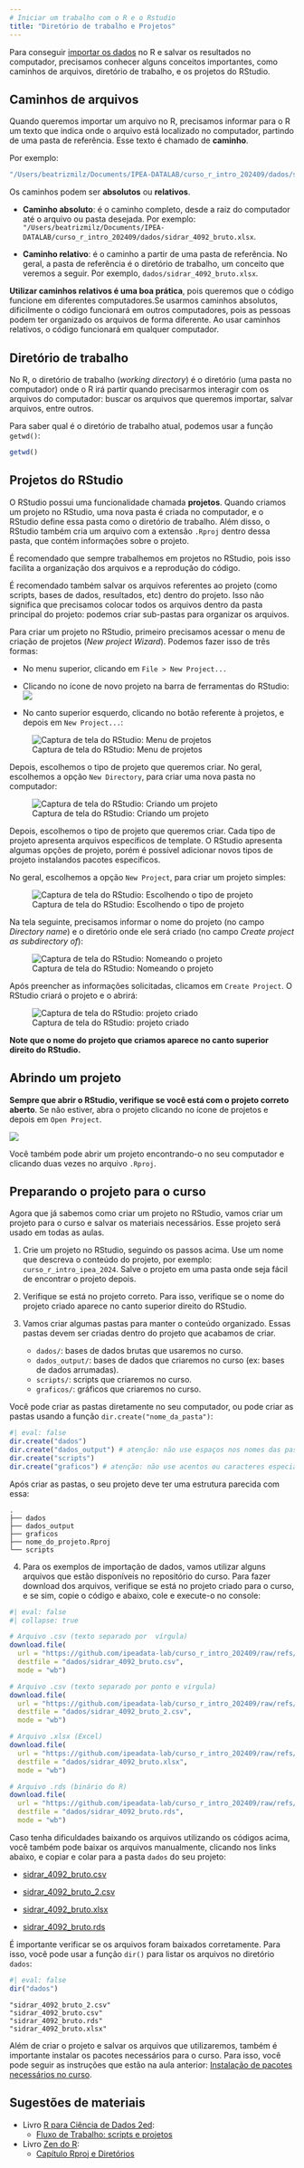 ```yaml
---
# Iniciar um trabalho com o R e o Rstudio
title: "Diretório de trabalho e Projetos"
---
```


Para conseguir [importar os dados](03_importacao.qmd) no R e salvar os resultados no computador, precisamos conhecer alguns conceitos importantes, como caminhos de arquivos, diretório de trabalho, e os projetos do RStudio. 

## Caminhos de arquivos

Quando queremos importar um arquivo no R, precisamos informar para o R um texto que indica onde o arquivo está localizado no computador, partindo de uma pasta de referência. Esse texto é chamado de **caminho**.

Por exemplo:

```r
"/Users/beatrizmilz/Documents/IPEA-DATALAB/curso_r_intro_202409/dados/sidrar_4092_bruto.xlsx"
```

Os caminhos podem ser **absolutos** ou **relativos**. 

- **Caminho absoluto**: é o caminho completo, desde a raiz do computador até o arquivo ou pasta desejada. Por exemplo:  `"/Users/beatrizmilz/Documents/IPEA-DATALAB/curso_r_intro_202409/dados/sidrar_4092_bruto.xlsx`.

- **Caminho relativo**: é o caminho a partir de uma pasta de referência. No geral, a pasta de referência é o diretório de trabalho, um conceito que veremos a seguir. Por exemplo, `dados/sidrar_4092_bruto.xlsx`.


**Utilizar caminhos relativos é uma boa prática**, pois queremos que o código funcione em diferentes computadores.Se usarmos caminhos absolutos, dificilmente o código funcionará em outros computadores, pois as pessoas podem ter organizado os arquivos de forma diferente. Ao usar caminhos relativos, o código funcionará em qualquer computador.

## Diretório de trabalho

No R, o diretório de trabalho (*working directory*) é o diretório (uma pasta no computador) onde o R irá partir quando precisarmos interagir com os arquivos do computador: buscar os arquivos que queremos importar, salvar arquivos, entre outros.

Para saber qual é o diretório de trabalho atual, podemos usar a função `getwd()`:

```r
getwd()
```

## Projetos do RStudio

O RStudio possui uma funcionalidade chamada **projetos**. Quando criamos um projeto no RStudio, uma nova pasta é criada no computador, e o RStudio define essa pasta como o diretório de trabalho. Além disso, o RStudio também cria um arquivo com a extensão `.Rproj` dentro dessa pasta, que contém informações sobre o projeto.


É recomendado que sempre trabalhemos em projetos no RStudio, pois isso facilita a organização dos arquivos e a reprodução do código. 

É recomendado também salvar os arquivos referentes ao projeto (como scripts, bases de dados, resultados, etc) dentro do projeto. Isso não significa que precisamos colocar todos os arquivos dentro da pasta principal do projeto: podemos criar sub-pastas para organizar os arquivos.


Para criar um projeto no RStudio, primeiro precisamos acessar o menu de criação de projetos (*New project Wizard*). Podemos fazer isso de três formas:

- No menu superior, clicando em `File > New Project...`

- Clicando no ícone de novo projeto na barra de ferramentas do RStudio: ![](images/01_icone_novo_proj.png)

- No canto superior esquerdo, clicando no botão referente à projetos, e depois em `New Project...`: 

![Captura de tela do RStudio: Menu de projetos](images/01_botao_projetos.png){fig-align="center"}

Depois, escolhemos o tipo de projeto que queremos criar. No geral, escolhemos a opção `New Directory`, para criar uma nova pasta no computador:

![Captura de tela do RStudio: Criando um projeto](images/01_new_project.png){fig-align="center"}

Depois, escolhemos o tipo de projeto que queremos criar. Cada tipo de projeto apresenta arquivos específicos de template. O RStudio apresenta algumas opções de projeto, porém é possível adicionar novos tipos de projeto instalandos pacotes específicos. 

No geral, escolhemos a opção `New Project`, para criar um projeto simples:

![Captura de tela do RStudio: Escolhendo o tipo de projeto](images/01_new_project_type.png){fig-align="center"}

Na tela seguinte, precisamos informar o nome do projeto (no campo *Directory name*) e o diretório onde ele será criado (no campo *Create project as subdirectory of*):

![Captura de tela do RStudio: Nomeando o projeto](images/01_new_project_name_dir.png){fig-align="center"}

Após preencher as informações solicitadas, clicamos em `Create Project`. O RStudio criará o projeto e o abrirá:

![Captura de tela do RStudio: projeto criado](images/01_projeto_criado.png){fig-align="center"}

::: callout-tip
**Note que o nome do projeto que criamos aparece no canto superior direito do RStudio.** 
:::

## Abrindo um projeto

**Sempre que abrir o RStudio, verifique se você está com o projeto correto aberto**. Se não estiver, abra o projeto clicando no ícone de projetos e depois em `Open Project`.


![](images/01_abrir_projeto.png){fig-align="center"}


Você também pode abrir um projeto encontrando-o no seu computador e clicando duas vezes no arquivo `.Rproj`.


## Preparando o projeto para o curso

Agora que já sabemos como criar um projeto no RStudio, vamos criar um projeto para o curso e salvar os materiais necessários. Esse projeto será usado em todas as aulas.

1. Crie um projeto no RStudio, seguindo os passos acima. Use um nome que descreva o conteúdo do projeto, por exemplo: `curso_r_intro_ipea_2024`. Salve o projeto em uma pasta onde seja fácil de encontrar o projeto depois.

2. Verifique se está no projeto correto. Para isso, verifique se o nome do projeto criado aparece no canto superior direito do RStudio.

3. Vamos criar algumas pastas para manter o conteúdo organizado. Essas pastas devem ser criadas dentro do projeto que acabamos de criar. 
    - `dados/`: bases de dados brutas que usaremos no curso.
    - `dados_output/`: bases de dados que criaremos no curso (ex: bases de dados arrumadas).
    - `scripts/`: scripts que criaremos no curso.
    - `graficos/`: gráficos que criaremos no curso.


Você pode criar as pastas diretamente no seu computador, ou pode criar as pastas usando a função `dir.create("nome_da_pasta")`:

```r
#| eval: false
dir.create("dados")
dir.create("dados_output") # atenção: não use espaços nos nomes das pastas
dir.create("scripts")
dir.create("graficos") # atenção: não use acentos ou caracteres especiais nos nomes das pastas
```

Após criar as pastas, o seu projeto deve ter uma estrutura parecida com essa:

```
.
├── dados
├── dados_output
├── graficos
├── nome_do_projeto.Rproj
└── scripts
```

4. Para os exemplos de importação de dados, vamos utilizar alguns arquivos que estão disponíveis no repositório do curso. Para fazer download dos arquivos, verifique se está no projeto criado para o curso, e se sim, copie o código e abaixo, cole e execute-o no console:

```r
#| eval: false
#| collapse: true

# Arquivo .csv (texto separado por  vírgula)
download.file(
  url = "https://github.com/ipeadata-lab/curso_r_intro_202409/raw/refs/heads/main/dados/sidrar_4092_bruto.csv",
  destfile = "dados/sidrar_4092_bruto.csv",
  mode = "wb")

# Arquivo .csv (texto separado por ponto e vírgula)
download.file(
  url = "https://github.com/ipeadata-lab/curso_r_intro_202409/raw/refs/heads/main/dados/sidrar_4092_bruto_2.csv",
  destfile = "dados/sidrar_4092_bruto_2.csv",
  mode = "wb")

# Arquivo .xlsx (Excel)
download.file(
  url = "https://github.com/ipeadata-lab/curso_r_intro_202409/raw/refs/heads/main/dados/sidrar_4092_bruto.xlsx", 
  destfile = "dados/sidrar_4092_bruto.xlsx",
  mode = "wb")

# Arquivo .rds (binário do R)
download.file(
  url = "https://github.com/ipeadata-lab/curso_r_intro_202409/raw/refs/heads/main/dados/sidrar_4092_bruto.rds", 
  destfile = "dados/sidrar_4092_bruto.rds",
  mode = "wb")
```

Caso tenha dificuldades baixando os arquivos utilizando os códigos acima, você também pode baixar os arquivos manualmente, clicando nos links abaixo, e copiar e colar para a pasta `dados` do seu projeto:

- [sidrar_4092_bruto.csv](https://github.com/ipeadata-lab/curso_r_intro_202409/raw/refs/heads/main/dados/sidrar_4092_bruto.csv)

- [sidrar_4092_bruto_2.csv](https://github.com/ipeadata-lab/curso_r_intro_202409/raw/refs/heads/main/dados/sidrar_4092_bruto_2.csv)

- [sidrar_4092_bruto.xlsx](https://github.com/ipeadata-lab/curso_r_intro_202409/raw/refs/heads/main/dados/sidrar_4092_bruto.xlsx)

- [sidrar_4092_bruto.rds](https://github.com/ipeadata-lab/curso_r_intro_202409/raw/refs/heads/main/dados/sidrar_4092_bruto.rds)

É importante verificar se os arquivos foram baixados corretamente. Para isso, você pode usar a função `dir()` para listar os arquivos no diretório `dados`:

```r
#| eval: false
dir("dados")
```

```
"sidrar_4092_bruto_2.csv" 
"sidrar_4092_bruto.csv"
"sidrar_4092_bruto.rds"  
"sidrar_4092_bruto.xlsx"
```


::: callout-warning
Além de criar o projeto e salvar os arquivos que utilizaremos, também é importante instalar os pacotes necessários para o curso. Para isso, você pode seguir as instruções que estão na aula anterior: [Instalação de pacotes necessários no curso](01_r_rstudio.qmd#instalação-de-pacotes-necessários-no-curso).
:::


## Sugestões de materiais

- Livro [R para Ciência de Dados 2ed](https://cienciadedatos.github.io/pt-r4ds/):
  - [Fluxo de Trabalho: scripts e projetos](https://cienciadedatos.github.io/pt-r4ds/workflow-scripts.html)
  
- Livro [Zen do R](https://curso-r.github.io/zen-do-r/index.html):
  - [Capítulo Rproj e Diretórios](https://curso-r.github.io/zen-do-r/rproj-dir.html)
